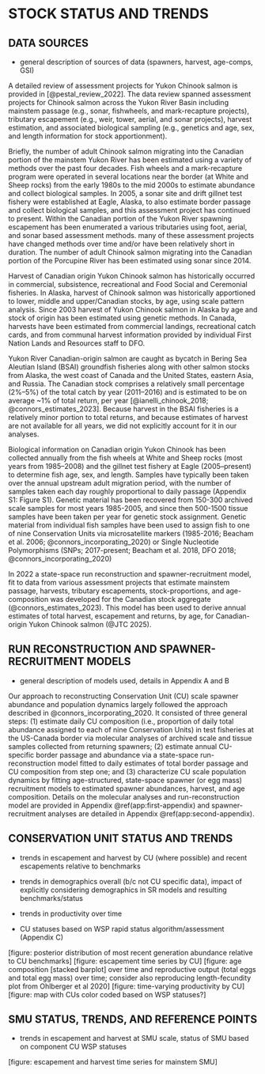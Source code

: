 # STOCK STATUS AND TRENDS

## DATA SOURCES 

- general description of sources of data (spawners, harvest, age-comps, GSI)

A detailed review of assessment projects for Yukon Chinook salmon is provided in [@pestal_review_2022]. The data review spanned assessment projects for Chinook salmon across the Yukon River Basin including mainstem passage (e.g., sonar, fishwheels, and mark-recapture projects), tributary escapement (e.g., weir, tower, aerial, and sonar projects), harvest estimation, and associated biological sampling (e.g., genetics and age, sex, and length information for stock apportionment). 

Briefly, the number of adult Chinook salmon migrating into the Canadian portion of the mainstem Yukon River has been estimated using a variety of methods over the past four decades. Fish wheels and a mark-recapture program were operated in several locations near the border (at White and Sheep rocks) from the early 1980s to the mid 2000s to estimate abundance and collect biological samples. In 2005, a sonar site and drift gillnet test fishery were established at Eagle, Alaska, to also estimate border passage and collect biological samples, and this assessment project has continued to present. Within the Canadian portion of the Yukon River spawning escapement has been enumerated a various tributaries using foot, aerial, and sonar based assessment methods. many of these assessment projects have changed methods over time and/or have been relatively short in duration. The number of adult Chinook salmon migrating into the Canadian portion of the Porcupine River has been estimated using sonar since 2014.

Harvest of Canadian origin Yukon Chinook salmon has historically occurred in commercial, subsistence, recreational and Food Social and Ceremonial fisheries. In Alaska, harvest of Chinook salmon was historically apportioned to lower, middle and upper/Canadian stocks, by age, using scale pattern analysis. Since 2003 harvest of Yukon Chinook salmon in Alaska by age and stock of origin has been estimated using genetic methods. In Canada, harvests have been estimated from commercial landings, recreational catch cards, and from communal harvest information provided by individual First Nation Lands and Resources staff to DFO. 

Yukon River Canadian-origin salmon are caught as bycatch in Bering Sea Aleutian Island (BSAI) groundfish fisheries along with other salmon stocks from Alaska, the west coast of Canada and the United States, eastern Asia, and Russia. The Canadian stock comprises a relatively small percentage (2%–5%) of the total catch by year (2011–2016) and is estimated to be on average ~1% of total return, per year [@ianelli_chinook_2018; @connors_estimates_2023]. Because harvest in the BSAI fisheries is a relatively minor portion to total returns, and because estimates of harvest are not available for all years, we did not explicitly account for it in our analyses.         

Biological information on Canadian origin Yukon Chinook has been collected annually from the fish wheels at White and Sheep rocks (most years from 1985–2008) and the gillnet test fishery at Eagle (2005–present) to determine fish age, sex, and length. Samples have typically been taken over the annual upstream adult migration period, with the number of samples taken each day roughly proportional to daily passage (Appendix S1: Figure S1). Genetic material has been recovered from 150-300 archived scale samples for most years 1985-2005, and since then 500-1500 tissue samples have been taken per year for genetic stock assignment. Genetic material from individual fish samples have been used to assign fish to one of nine Conservation Units via microsatellite markers (1985-2016; Beacham et al. 2006; @connors_incorporating_2020) or Single Nucleotide Polymorphisms (SNPs; 2017-present; Beacham et al. 2018, DFO 2018; @connors_incorporating_2020)

In 2022 a state-space run reconstruction and spawner-recruitment model, fit to data from various assessment projects that estimate mainstem passage, harvests, tributary escapements, stock-proportions, and age-composition was developed for the Canadian stock aggregate (@connors_estimates_2023). This model has been used  to derive annual estimates of total harvest, escapement and returns, by age, for Canadian-origin Yukon Chinook salmon (@JTC 2025).

## RUN RECONSTRUCTION AND SPAWNER-RECRUITMENT MODELS 

- general description of models used, details in Appendix A and B

Our approach to reconstructing Conservation Unit (CU) scale spawner abundance and population dynamics largely followed the approach described in @connors_incorporating_2020. It consisted of three general steps: (1) estimate daily CU composition (i.e., proportion of daily total abundance assigned to each of nine Conservation Units) in test fisheries at the US-Canada border via molecular analyses of archived scale and tissue samples collected from returning spawners; (2) estimate annual CU-specific border passage and abundance via a state-space run-reconstruction model fitted to daily estimates of total border passage and CU composition from step one; and (3) characterize CU scale population dynamics by fitting age-structured, state-space spawner (or egg mass) recruitment models to estimated spawner abundances, harvest, and age composition. Details on the molecular analyses and run-reconstruction model are provided in Appendix \@ref(app:first-appendix) and spawner-recruitment analyses are detailed in Appendix \@ref(app:second-appendix). 

## CONSERVATION UNIT STATUS AND TRENDS 

- trends in escapement and harvest by CU (where possible) and recent escapements relative to benchmarks

- trends in demographics overall (b/c not CU specific data), impact of explicitly considering demographics in SR models and resulting benchmarks/status
- trends in productivity over time
- CU statuses based on WSP rapid status algorithm/assessment (Appendix C) 

[figure: posterior distribution of most recent generation abundance relative to CU benchmarks]
[figure: escapement time series by CU]
[figure: age composition [stacked barplot] over time and reproductive output (total eggs and total egg mass) over time; consider also reproducing length-fecundity plot from Ohlberger et al 2020]
[figure: time-varying productivity by CU]
[figure: map with CUs color coded based on WSP statuses?] 

## SMU STATUS, TRENDS, AND REFERENCE POINTS 

- trends in escapement and harvest at SMU scale, status of SMU based on component CU WSP statuses

[figure: escapement and harvest time series for mainstem SMU]
